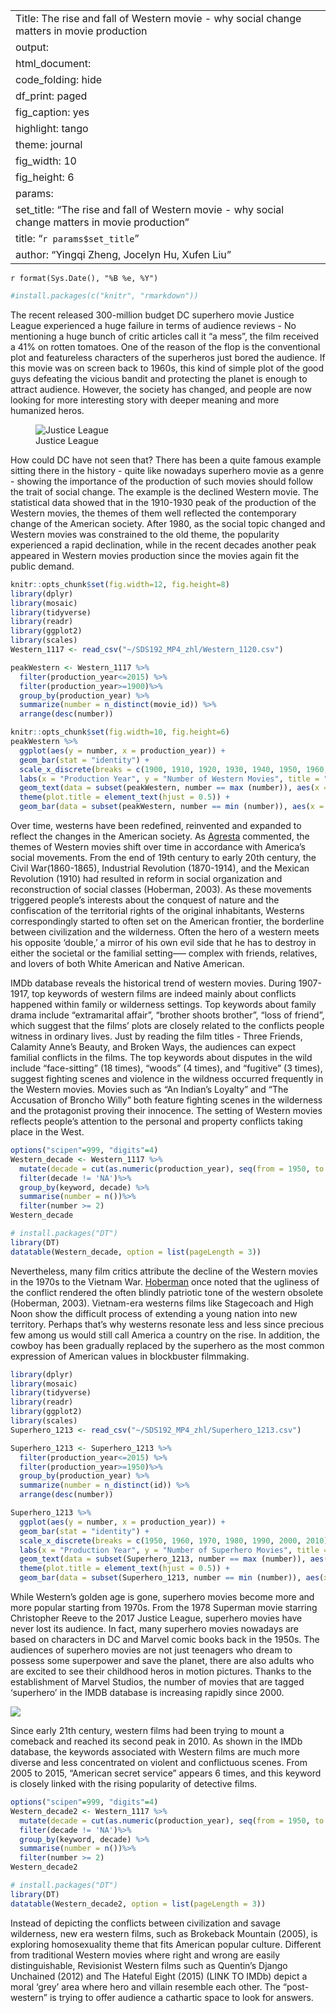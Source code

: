 
---
Title: The rise and fall of Western movie  - why social change matters in movie production
output: 
  html_document: 
    code_folding: hide
    df_print: paged
    fig_caption: yes
    highlight: tango
    theme: journal
    fig_width: 10
    fig_height: 6
params:
  set_title: "The rise and fall of Western movie  - why social change matters in movie production"
title: "`r params$set_title`"
author: "Yingqi Zheng, Jocelyn Hu, Xufen Liu"
---

`r format(Sys.Date(), "%B %e, %Y")`


```r
#install.packages(c("knitr", "rmarkdown"))
```


The recent released 300-million budget DC superhero movie Justice League experienced a huge failure in terms of audience reviews - No mentioning a huge bunch of critic articles call it “a mess”, the film received a 41% on rotten tomatoes. One of the reason of the flop is the conventional plot and featureless characters of the superheros just bored the audience.  If this movie was on screen back to 1960s, this kind of simple plot of the good guys defeating the vicious bandit and protecting  the planet is enough to attract audience. However, the society has changed, and people are now looking for more interesting story with deeper meaning and more humanized heros. 


![Justice League](http://68.media.tumblr.com/dcadb241136cfe06eb644cf2df950665/tumblr_onfby1uLgh1snteogo2_r1_540.gif) 


How could DC have not seen that? There has been a quite famous example sitting there in the history - quite like nowadays superhero movie as a genre - showing the importance of the production of such movies should follow the trait of social change. The example is the declined Western movie. The statistical data showed that in the 1910-1930 peak of the production of the Western movies, the themes of them well reflected the contemporary change of the American society. After 1980, as the social topic changed and Western movies was constrained to the old theme, the popularity experienced a rapid declination, while in the recent decades another peak appeared in Western movies production since the movies again fit the public demand.


```r
knitr::opts_chunk$set(fig.width=12, fig.height=8) 
library(dplyr)
library(mosaic)
library(tidyverse)
library(readr)
library(ggplot2)
library(scales)
Western_1117 <- read_csv("~/SDS192_MP4_zhl/Western_1120.csv")
```


```r
peakWestern <- Western_1117 %>%
  filter(production_year<=2015) %>%
  filter(production_year>=1900)%>%
  group_by(production_year) %>%
  summarize(number = n_distinct(movie_id)) %>%
  arrange(desc(number))
```


```r
knitr::opts_chunk$set(fig.width=10, fig.height=6)
peakWestern %>%
  ggplot(aes(y = number, x = production_year)) +
  geom_bar(stat = "identity") +
  scale_x_discrete(breaks = c(1900, 1910, 1920, 1930, 1940, 1950, 1960, 1970, 1980, 1990, 2000, 2010)) +
  labs(x = "Production Year", y = "Number of Western Movies", title = "Number of Western Movies Between 1900 and 2015") + geom_bar(data = subset(peakWestern, number == max (number)), aes(x = production_year, y = number), fill = "red", stat = "identity") +
  geom_text(data = subset(peakWestern, number == max (number)), aes(x = production_year, y = number, label = production_year), hjust = -0.2) +
  theme(plot.title = element_text(hjust = 0.5)) +
  geom_bar(data = subset(peakWestern, number == min (number)), aes(x = production_year, y = number), fill = "blue", stat = "identity") 
```


Over time, westerns have been redefined, reinvented and expanded to reflect the changes in the American society. As [Agresta](https://www.theatlantic.com/entertainment/archive/2013/07/how-the-western-was-lost-and-why-it-matters/278057/) commented, the themes of Western movies shift over time in accordance with America's social movements. From the end of 19th century to early 20th century, the Civil War(1860-1865), Industrial Revolution (1870-1914), and the Mexican Revolution (1910) had resulted in reform in social organization and reconstruction of social classes (Hoberman, 2003).  As these movements triggered people’s interests about the conquest of nature and the confiscation of the territorial rights of the original inhabitants, Westerns correspondingly started to often set on the American frontier, the borderline between civilization and the wilderness. Often the hero of a western meets his opposite ‘double,’ a mirror of his own evil side that he has to destroy in either the societal or the familial setting----- complex with friends, relatives, and lovers of both White American and Native American. 

IMDb database reveals the historical trend of western movies. During 1907-1917, top keywords of western films are indeed mainly about conflicts happened within family or wilderness settings. Top keywords about family drama include “extramarital affair”,  “brother shoots brother”, “loss of friend”, which suggest that the films’ plots are closely related to the conflicts people witness in ordinary lives. Just by reading the film titles - Three Friends, Calamity Anne’s Beauty, and Broken Ways, the audiences can expect familial conflicts in the films. The top keywords about disputes in the wild include “face-sitting” (18 times), “woods” (4 times), and “fugitive” (3 times),  suggest fighting scenes and violence in the wildness occurred frequently in the Western movies. Movies such as “An Indian’s Loyalty” and “The Accusation of Broncho Willy” both feature fighting scenes in the wilderness and the protagonist proving their innocence. The setting of Western movies reflects people’s attention to the personal and property conflicts taking place in the West.

```r
options("scipen"=999, "digits"=4)
Western_decade <- Western_1117 %>%
  mutate(decade = cut(as.numeric(production_year), seq(from = 1950, to = 2010, by = 10), dig.lab = 5,  include.lowest = TRUE, include.highest = FALSE)) %>%
  filter(decade != 'NA')%>%
  group_by(keyword, decade) %>%
  summarise(number = n())%>%
  filter(number >= 2)
Western_decade
```


```r
# install.packages("DT")
library(DT)
datatable(Western_decade, option = list(pageLength = 3))
```


Nevertheless, many film critics attribute the decline of the Western movies in the 1970s to the Vietnam War. [Hoberman](https://books.google.com/books?id=MwkjZGjcy-0C&pg=PA129&lpg=PA129&dq=J.+Hoberman+wrote+that+%E2%80%9Csave+for+a+handful+of+releases,+the+western+itself+has+remained+defunct+since+the+fall+of+Saigon,%E2%80%9D&source=bl&ots=1WCITtnIYL&sig=RkN4j0tEpJ1Y4RTaUwWUzIwC8jk&hl=zh-CN&sa=X&ved=0ahUKEwjU8MH5kO_XAhWkg-AKHRN0Bs8Q6AEIMjAB#v=onepage&q=J.%20Hoberman%20wrote%20that%20%E2%80%9Csave%20for%20a%20handful%20of%20releases%2C%20the%20western%20itself%20has%20remained%20defunct%20since%20the%20fall%20of%20Saigon%2C%E2%80%9D&f=false) once noted that the ugliness of the conflict rendered the often blindly patriotic tone of the western obsolete (Hoberman, 2003). Vietnam-era westerns films like Stagecoach and High Noon show the difficult process of extending a young nation into new territory. Perhaps that’s why westerns resonate less and less since precious few among us would still call America a country on the rise. In addition, the cowboy has been gradually replaced by the superhero as the most common expression of American values in blockbuster filmmaking. 


```r
library(dplyr)
library(mosaic)
library(tidyverse)
library(readr)
library(ggplot2)
library(scales)
Superhero_1213 <- read_csv("~/SDS192_MP4_zhl/Superhero_1213.csv")
```


```r
Superhero_1213 <- Superhero_1213 %>%
  filter(production_year<=2015) %>%
  filter(production_year>=1950)%>%
  group_by(production_year) %>%
  summarize(number = n_distinct(id)) %>%
  arrange(desc(number))
```


```r
Superhero_1213 %>%
  ggplot(aes(y = number, x = production_year)) +
  geom_bar(stat = "identity") +
  scale_x_discrete(breaks = c(1950, 1960, 1970, 1980, 1990, 2000, 2010)) +
  labs(x = "Production Year", y = "Number of Superhero Movies", title = "Number of Superhero Movies Between 1900 and 2015") + geom_bar(data = subset(Superhero_1213, number == max (number)), aes(x = production_year, y = number), fill = "red", stat = "identity") +
  geom_text(data = subset(Superhero_1213, number == max (number)), aes(x = production_year, y = number, label = production_year), hjust = -0.2) +
  theme(plot.title = element_text(hjust = 0.5)) +
  geom_bar(data = subset(Superhero_1213, number == min (number)), aes(x = production_year, y = number), fill = "blue", stat = "identity") 
```


While Western’s golden age is gone, superhero movies become more and more popular starting from 1970s. From the 1978 Superman movie starring Christopher Reeve to the 2017 Justice League, superhero movies have never lost its audience. In fact, many superhero movies nowadays are based on characters in DC and Marvel comic books back in the 1950s. The audiences of superhero movies are not just teenagers who dream to possess some superpower and save the planet, there are also adults who are excited to see their childhood heros in motion pictures. Thanks to the establishment of Marvel Studios, the number of movies that are tagged ‘superhero’ in the IMDB database is increasing rapidly since 2000. 

![](https://timg04.bdimg.com/timg?wapbaike&quality=60&size=b960_614&sec=1349839550&di=0ea14544c18f57f499430d9ca28c7543&src=http://imgsrc.baidu.com/baike/pic/item/e824b899a9014c08bf3158a8027b02087bf4f4b1.jpg)


Since early 21th century, western films had been trying to mount a comeback and reached its second peak in 2010. As shown in the IMDb database, the keywords associated with Western films are much more diverse and less concentrated on violent and conflictuous scenes. From 2005 to 2015, “American secret service” appears 6 times, and this keyword is closely linked with the rising popularity of detective films.

```r
options("scipen"=999, "digits"=4)
Western_decade2 <- Western_1117 %>%
  mutate(decade = cut(as.numeric(production_year), seq(from = 1950, to = 2015, by = 10), dig.lab = 5,  include.lowest = TRUE, include.highest = FALSE)) %>%
  filter(decade != 'NA')%>%
  group_by(keyword, decade) %>%
  summarise(number = n())%>%
  filter(number >= 2)
Western_decade2
```

```r
# install.packages("DT")
library(DT)
datatable(Western_decade2, option = list(pageLength = 3))
```



Instead of depicting the conflicts between civilization and savage wilderness, new era western films, such as Brokeback Mountain (2005), is exploring homosexuality theme that fits American popular culture. Different from traditional Western movies where right and wrong are easily distinguishable, Revisionist Western films such as Quentin’s Django Unchained (2012) and The Hateful Eight (2015) (LINK TO IMDb) depict a moral 'grey' area where hero and villain resemble each other. The “post-western” is trying to offer audience a cathartic space to look for answers.



